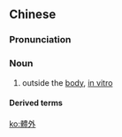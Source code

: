 {{also|体外}}
==Chinese==
{{zh-forms|s=体外}}

===Pronunciation===
{{zh-pron
|m=tǐwài
|cat=n
}}

===Noun===
{{zh-noun}}

# outside the [[body]], [[in vitro]]

====Derived terms====
{{zh-der|體外人工受精}}

[[ko:體外]]